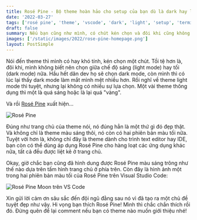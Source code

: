 ```yaml
---
title: Rosé Pine - Bộ theme hoàn hảo cho setup của bạn dù là dark hay light
date: '2022-03-27'
tags: ['rosé pine', 'theme', 'vscode', 'dark', 'light', 'setup', 'terminal']
draft: false
summary: Nếu bạn cũng như mình, có chút kén chọn và đôi khi cũng không chọn được giữa theme dark hay light, thì bộ theme Rosé Pine có thể chính là chân ái.
images: ['/static/images/2022/rose-pine-homepage.png']
layout: PostSimple
---
```


Nói đến theme thì mình có hay khó tính, kén chọn một chút. Tồi tệ hơn là, đôi khi, mình không biết nên chọn giữa chế độ sáng (light mode) hay tối (dark mode) nữa. Hầu hết dân dev họ sẽ chọn dark mode, còn mình thì có lúc lại thấy dark mode làm mắt mình mệt nhiều hơn. Rồi nghĩ về theme light mode thì tuyệt, nhưng lại không có nhiều sự lựa chọn. Một vài theme thông dụng thì một là quá sáng hoặc là lại quá "vàng".

Và rồi [Rosé Pine](https://rosepinetheme.com) xuất hiện...

![Rosé Pine](/static/images/2022/rose-pine-homepage.png)

Đúng như trang chủ của theme nói, nó đúng hẳn là một thứ gì đó đẹp thật. Và không chỉ là theme màu sáng thôi, nó còn có hai phiên bản màu tối nữa. Tuyệt vời hơn là, không chỉ đây là theme dành cho trình text editor hay IDE, bạn còn có thể dùng áp dụng Rosé Pine cho hàng loạt các ứng dụng khác nữa, tất cả đều được liệt kê ở trang chủ.

Okay, giờ chắc bạn cũng đã hình dung được Rosé Pine màu sáng trông như thế nào dựa trên tấm hình trang chủ ở phía trên. Còn đây là hình ảnh một trong hai phiên bản màu tối của Rosé Pine trên Visual Studio Code:

![Rosé Pine Moon trên VS Code](/static/images/2022/rose-pine-vscode.png)

Xin gửi lời cảm ơn sâu sắc đến đội ngũ đằng sau nó vì đã tạo ra một chủ đề tuyệt đẹp như vậy. Hi vọng bạn thích Rosé Pine! Mình thì chắc chắn thích rồi đó. Đừng quên để lại comment nếu bạn có theme nào muốn giới thiệu nhé!
